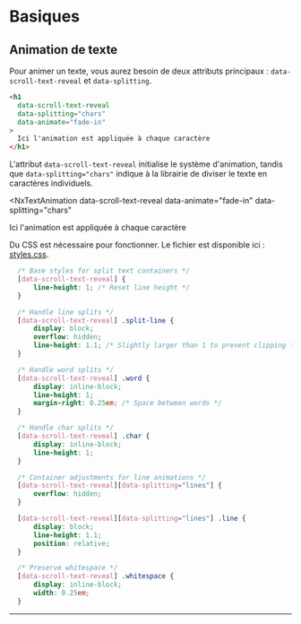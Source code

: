 # Basiques


## Animation de texte

Pour animer un texte, vous aurez besoin de deux attributs principaux : `data-scroll-text-reveal` et `data-splitting`.

```html
<h1 
  data-scroll-text-reveal 
  data-splitting="chars"
  data-animate="fade-in"
>
  Ici l'animation est appliquée à chaque caractère
</h1>
```

L'attribut `data-scroll-text-reveal` initialise le système d'animation, tandis que `data-splitting="chars"` indique à la librairie de diviser le texte en caractères individuels.

<NxTextAnimation 
  data-scroll-text-reveal 
  data-animate="fade-in"
  data-splitting="chars"
>
  Ici l'animation est appliquée à chaque caractère
</NxTextAnimation>

Du CSS est nécessaire pour fonctionner. Le fichier est disponible ici : [styles.css](https://github.com/Rakido/mm-animation-library/blob/main/css/data-text-reveal.css).

```css
  /* Base styles for split text containers */
  [data-scroll-text-reveal] {
      line-height: 1; /* Reset line height */
  }

  /* Handle line splits */
  [data-scroll-text-reveal] .split-line {
      display: block;
      overflow: hidden;
      line-height: 1.1; /* Slightly larger than 1 to prevent clipping */
  }

  /* Handle word splits */
  [data-scroll-text-reveal] .word {
      display: inline-block;
      line-height: 1;
      margin-right: 0.25em; /* Space between words */
  }

  /* Handle char splits */
  [data-scroll-text-reveal] .char {
      display: inline-block;
      line-height: 1;
  }

  /* Container adjustments for line animations */
  [data-scroll-text-reveal][data-splitting="lines"] {
      overflow: hidden;
  }

  [data-scroll-text-reveal][data-splitting="lines"] .line {
      display: block;
      line-height: 1.1;
      position: relative;
  }

  /* Preserve whitespace */
  [data-scroll-text-reveal] .whitespace {
      display: inline-block;
      width: 0.25em;
  }
```

---

